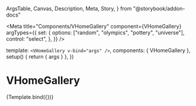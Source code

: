   ArgsTable,
  Canvas,
  Description,
  Meta,
  Story,
} from "@storybook/addon-docs"


<Meta
  title="Components/VHomeGallery"
  component={VHomeGallery}
  argTypes={{
    set: {
      options: ["random", "olympics", "pottery", "universe"],
      control: "select",
    },
  }}
/>

  template: `<VHomeGallery v-bind="args" />`,
  components: { VHomeGallery },
  setup() {
    return { args }
  },
})

# VHomeGallery

<Description of={VHomeGallery} />

<ArgsTable of={VHomeGallery} />

<Canvas>
  <Story name="Default" args={{ set: "random" }}>
    {Template.bind({})}
  </Story>
</Canvas>
